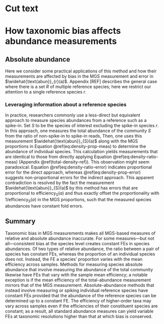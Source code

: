 # Cut text

# How taxonomic bias affects abundance measurements {#abundance-measurement}

## Absolute abundance

Here we consider some practical applications of this method and how their measurements are affected by bias in the MGS measurement and error in $\widehat{\text{abun}}_{r}(a)$.
Appendix [REF] describes the general case where there is a set $R$ of multiple reference species; here we restrict our attention to a single reference species $r$.

### Leveraging information about a reference species

In practice, researchers commonly use a less-direct but equivalent approach to measure species abundances from a reference such as a spike-in.
Set $S$ to be the species of interest excluding the spike-in species $r$.
In this approach, one measures the total abundance of the community $S$ from the ratio of non-spike-in to spike-in reads,
\begin{align}
  (\#eq:total-density-spike)
  \widehat{\text{abun}}_S(a)
  &= \frac{\text{reads}_S(a) \cdot \widehat{\text{abun}}_R(a)}{\text{reads}_r(a)}.
\end{align}
Then, one uses this measurement $\widehat{\text{abun}}_{S}(a)$ along with the MGS proportions in Equation \@ref(eq:density-prop-meas) to determine the abundance of individual species.
This calculation yields measurements that are identical to those from directly applying Equation \@ref(eq:density-ratio-meas) (Appendix \@ref(total-density-ref)).
This observation might seem paradoxical: Equation \@ref(eq:density-ratio-error) indicates proportional error for the direct approach, whereas \@ref(eq:density-prop-error) suggests non-proportional errors for the indirect approach.
This apparent contradiction is resolved by the fact the measurement $\widehat{\text{abun}}_{S}(a)$ by this method has errors that are proportional to $\text{efficiency}_S(a)$ and thus exactly offset the proportionality with $1/\text{efficiency}_S(a)$ in the MGS proportions, such that the measured species abundances have constant fold errors.


## Summary

Taxonomic bias in MGS measurements makes all MGS-based measures of relative and absolute abundance inaccurate.
For some measures---but not all---consistent bias at the species level creates constant FEs in species abundances.
Of two types of relative abundance, the ratio between a pair of species has constant FEs, whereas the proportion of an individual species does not. 
Instead, the FE a species' proportion varies with the mean efficiency across samples.
Methods for measuring species absolute abundance that involve measuring the abundance of the total community likewise have FEs that vary with the sample mean efficiency; 
a notable exception is if the mean efficiency of the total-abundance measurement mirrors that of the MGS measurement.
Absolute-abundance methods that instead involve measuring or spiking individual reference species have constant FEs provided that the abundance of the reference species can be determined up to a constant FE.
The efficiency of higher-order taxa may vary across samples even if the efficiencies of their constituent species are constant; as a result, all standard abundance measures can yield variable FEs at taxonomic resolutions higher than that at which bias is conserved.
